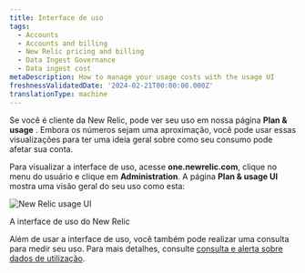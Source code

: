 ```yaml
---
title: Interface de uso
tags:
  - Accounts
  - Accounts and billing
  - New Relic pricing and billing
  - Data Ingest Governance
  - Data ingest cost
metaDescription: How to manage your usage costs with the usage UI
freshnessValidatedDate: '2024-02-21T00:00:00.000Z'
translationType: machine
---
```



Se você é cliente da New Relic, pode ver seu uso em nossa página <DNT>**Plan & usage**</DNT> . Embora os números sejam uma aproximação, você pode usar essas visualizações para ter uma ideia geral sobre como seu consumo pode afetar sua conta.

Para visualizar a interface de uso, acesse <DNT>**one.newrelic.com**</DNT>, clique no menu do usuário e clique em <DNT>**Administration**</DNT>. A página <DNT>**Plan & usage UI**</DNT> mostra uma visão geral do seu uso como esta:

<img
  title="New Relic usage UI"
  alt="New Relic usage UI"
  src={accountsUsageUi}
/>

<figcaption>
  A interface de uso do New Relic
</figcaption>

Além de usar a interface de uso, você também pode realizar uma consulta para medir seu uso. Para mais detalhes, consulte [consulta e alerta sobre dados de utilização](/docs/accounts/accounts-billing/new-relic-one-pricing-billing/usage-queries-alerts/).